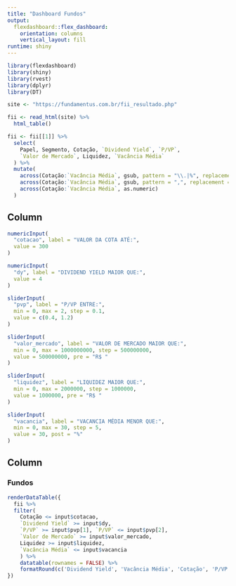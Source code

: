 ```yaml
---
title: "Dashboard Fundos"
output: 
  flexdashboard::flex_dashboard:
    orientation: columns
    vertical_layout: fill
runtime: shiny
---
```


```r
library(flexdashboard)
library(shiny)
library(rvest)
library(dplyr)
library(DT)

site <- "https://fundamentus.com.br/fii_resultado.php"

fii <- read_html(site) %>% 
  html_table()

fii <- fii[[1]] %>% 
  select(
    Papel, Segmento, Cotação, `Dividend Yield`, `P/VP`,
    `Valor de Mercado`, Liquidez, `Vacância Média`
  ) %>% 
  mutate(
    across(Cotação:`Vacância Média`, gsub, pattern = "\\.|%", replacement = ""),
    across(Cotação:`Vacância Média`, gsub, pattern = ",", replacement = "."),
    across(Cotação:`Vacância Média`, as.numeric)
  )
```

Column {.sidebar}
-----------------------------------------------------------------------

```r
numericInput(
  "cotacao", label = "VALOR DA COTA ATÉ:",
  value = 300
)

numericInput(
  "dy", label = "DIVIDEND YIELD MAIOR QUE:",
  value = 4
)

sliderInput(
  "pvp", label = "P/VP ENTRE:",
  min = 0, max = 2, step = 0.1,
  value = c(0.4, 1.2)
)

sliderInput(
  "valor_mercado", label = "VALOR DE MERCADO MAIOR QUE:",
  min = 0, max = 1000000000, step = 500000000,
  value = 500000000, pre = "R$ "
)

sliderInput(
  "liquidez", label = "LIQUIDEZ MAIOR QUE:",
  min = 0, max = 2000000, step = 1000000,
  value = 1000000, pre = "R$ "
)

sliderInput(
  "vacancia", label = "VACANCIA MÉDIA MENOR QUE:",
  min = 0, max = 30, step = 5,
  value = 30, post = "%"
)
```

Column
-----------------------------------------------------------------------

### Fundos

```r
renderDataTable({
  fii %>% 
  filter(
    Cotação <= input$cotacao,
    `Dividend Yield` >= input$dy,
    `P/VP` >= input$pvp[1], `P/VP` <= input$pvp[2],
    `Valor de Mercado` >= input$valor_mercado,
    Liquidez >= input$liquidez,
    `Vacância Média` <= input$vacancia
    ) %>% 
    datatable(rownames = FALSE) %>% 
    formatRound(c('Dividend Yield', 'Vacância Média', 'Cotação', 'P/VP'), digits = 2)
})
```

